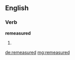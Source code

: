 ==English==

===Verb===
'''remeasured'''

# {{past of|[[remeasure]]}}

[[de:remeasured]]
[[mg:remeasured]]